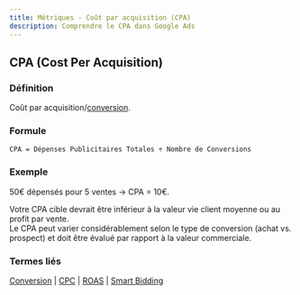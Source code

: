 ```yaml
---
title: Métriques - Coût par acquisition (CPA)
description: Comprendre le CPA dans Google Ads
---
```



## CPA (Cost Per Acquisition)

### Définition
Coût par acquisition/[conversion](/fr/metrics/conversion).

### Formule
```
CPA = Dépenses Publicitaires Totales ÷ Nombre de Conversions
```

### Exemple
50€ dépensés pour 5 ventes → CPA = 10€.

<Aside type="tip">
Votre CPA cible devrait être inférieur à la valeur vie client moyenne ou au profit par vente.
</Aside>

<Aside type="note">
Le CPA peut varier considérablement selon le type de conversion (achat vs. prospect) et doit être évalué par rapport à la valeur commerciale.
</Aside>

### Termes liés
[Conversion](/fr/metrics/conversion) | [CPC](/fr/metrics/cpc) | [ROAS](/fr/metrics/roas) | [Smart Bidding](/fr/automation/smart-bidding)